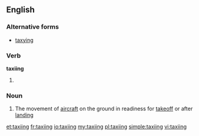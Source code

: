 ==English==

===Alternative forms===
* [[taxying]]

===Verb===
'''taxiing'''

# {{present participle of|taxi|lang=en}}

===Noun===
{{wikipedia}}
{{en-noun|-}}

# The movement of [[aircraft]] on the ground in readiness for [[takeoff]] or after [[landing]]

[[et:taxiing]]
[[fr:taxiing]]
[[io:taxiing]]
[[my:taxiing]]
[[pl:taxiing]]
[[simple:taxiing]]
[[vi:taxiing]]